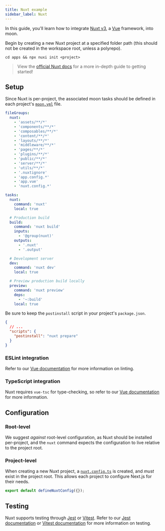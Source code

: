 ```yaml
---
title: Nuxt example
sidebar_label: Nuxt
---
```



<HeadingApiLink to="https://github.com/moonrepo/examples/tree/master/apps/nuxt-app" />

In this guide, you'll learn how to integrate [Nuxt v3](https://nuxt.com), a [Vue](./vue) framework,
into moon.

Begin by creating a new Nuxt project at a specified folder path (this should not be created in the
workspace root, unless a polyrepo).

```shell
cd apps && npx nuxi init <project>
```

> View the [official Nuxt docs](https://nuxt.com/docs/getting-started/installation) for a more
> in-depth guide to getting started!

## Setup

Since Nuxt is per-project, the associated moon tasks should be defined in each project's
[`moon.yml`](../../config/project) file.

```yaml title="<project>/moon.yml"
fileGroups:
  nuxt:
    - 'assets/**/*'
    - 'components/**/*'
    - 'composables/**/*'
    - 'content/**/*'
    - 'layouts/**/*'
    - 'middleware/**/*'
    - 'pages/**/*'
    - 'plugins/**/*'
    - 'public/**/*'
    - 'server/**/*'
    - 'utils/**/*'
    - '.nuxtignore'
    - 'app.config.*'
    - 'app.vue'
    - 'nuxt.config.*'

tasks:
  nuxt:
    command: 'nuxt'
    local: true

  # Production build
  build:
    command: 'nuxt build'
    inputs:
      - '@group(nuxt)'
    outputs:
      - '.nuxt'
      - '.output'

  # Development server
  dev:
    command: 'nuxt dev'
    local: true

  # Preview production build locally
  preview:
    command: 'nuxt preview'
    deps:
      - '~:build'
    local: true
```

Be sure to keep the `postinstall` script in your project's `package.json`.

```json title="<project>/package.json"
{
  // ...
  "scripts": {
    "postinstall": "nuxt prepare"
  }
}
```

### ESLint integration

Refer to our [Vue documentation](./vue#eslint-integration) for more information on linting.

### TypeScript integration

Nuxt requires `vue-tsc` for type-checking, so refer to our
[Vue documentation](./vue#typescript-integration) for more information.

## Configuration

### Root-level

We suggest _against_ root-level configuration, as Nuxt should be installed per-project, and the
`nuxt` command expects the configuration to live relative to the project root.

### Project-level

When creating a new Nuxt project, a
[`nuxt.config.ts`](https://v3.nuxtjs.org/api/configuration/nuxt-config) is created, and _must_ exist
in the project root. This allows each project to configure Next.js for their needs.

```js title="<project>/nuxt.config.ts"
export default defineNuxtConfig({});
```

## Testing

Nuxt supports testing through [Jest](https://jestjs.io/) or [Vitest](https://vitest.dev/). Refer to
our [Jest documentation](./jest) or [Vitest documentation](./vite) for more information on testing.

